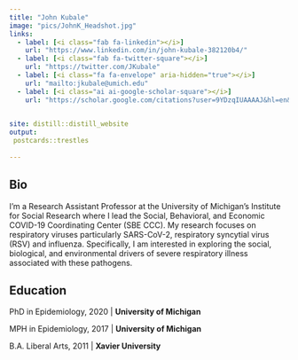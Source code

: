 ```yaml
---
title: "John Kubale"
image: "pics/JohnK_Headshot.jpg"
links:
  - label: [<i class="fab fa-linkedin"></i>]
    url: "https://www.linkedin.com/in/john-kubale-382120b4/"
  - label: [<i class="fab fa-twitter-square"></i>]
    url: "https://twitter.com/JKubale"
  - label: [<i class="fa fa-envelope" aria-hidden="true"></i>]
    url: "mailto:jkubale@umich.edu"
  - label: [<i class="ai ai-google-scholar-square"></i>]
    url: "https://scholar.google.com/citations?user=9YDzqIUAAAAJ&hl=en&oi=ao"

  
site: distill::distill_website
output:
 postcards::trestles
  
---
```


 
## Bio

I'm a Research Assistant Professor at the University of Michigan's Institute for Social Research where I lead the Social, Behavioral, and Economic COVID-19 Coordinating Center (SBE CCC). My research focuses on respiratory viruses particularly SARS-CoV-2, respiratory syncytial virus (RSV) and influenza. Specifically, I am interested in exploring the social, biological, and environmental drivers of severe respiratory illness associated with these pathogens. 

## Education

PhD in Epidemiology, 2020 |
**University of Michigan**

MPH in Epidemiology, 2017 |
**University of Michigan**

B.A. Liberal Arts, 2011 |
**Xavier University**


